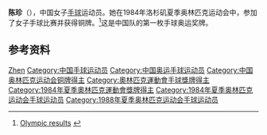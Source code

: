 {{Otheruses|陳珍}}
{{Infobox sportsperson
| name           = 陈珍
|show-medals=yes
|medaltemplates={{MedalSport | 女子[[手球|手球]]}}
{{MedalCountry | {{CHN}} }}
{{MedalCompetition|[[奥林匹克运动会|奥林匹克运动会]]}}
{{MedalBronze| [[1984年夏季奥林匹克运动会|1984年 洛杉矶]] | [[1984年夏季奥林匹克运动会手球比赛|女子手球]]}}
}}

'''陈珍'''（{{bd|1963年|1月11日|}}），中国女子[[手球|手球]]运动员。她在1984年洛杉矶夏季奥林匹克运动会中，参加了女子手球比赛并获得铜牌。<ref>[http://www.databaseolympics.com/players/playerpage.htm?ilkid=CHENZHE01 Olympic results] {{webarchive|url=https://web.archive.org/web/20070930062233/http://www.databaseolympics.com/players/playerpage.htm?ilkid=CHENZHE01 |date=2007-09-30 }}</ref>这是中国队的第一枚手球奥运奖牌。

== 参考资料 ==
{{Reflist}}

{{1984年夏季奥运会中国国家女子手球队}}
{{1988年夏季奥运会中国国家女子手球队}}

{{Authority control}}
{{DEFAULTSORT:Chen Zhen}}
[[Category:陈姓|Zhen]]
[[Category:中国手球运动员|Category:中国手球运动员]]
[[Category:中国奥运手球运动员|Category:中国奥运手球运动员]]
[[Category:中国奥林匹克运动会铜牌得主|Category:中国奥林匹克运动会铜牌得主]]
[[Category:奧林匹克運動會手球獎牌得主|Category:奧林匹克運動會手球獎牌得主]]
[[Category:1984年夏季奧林匹克運動會獎牌得主|Category:1984年夏季奧林匹克運動會獎牌得主]]
[[Category:1984年夏季奥林匹克运动会手球运动员|Category:1984年夏季奥林匹克运动会手球运动员]]
[[Category:1988年夏季奥林匹克运动会手球运动员|Category:1988年夏季奥林匹克运动会手球运动员]]